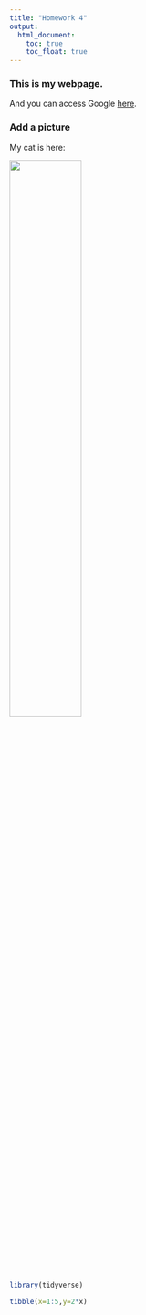 ```yaml
---
title: "Homework 4"
output:
  html_document:
    toc: true
    toc_float: true
---
```


### This is my webpage.
And you can access Google [here](https://www.google.com).


### Add a picture

My cat is here:

<img src="image/whitecat.jpg" style="width:50%">

```r
library(tidyverse)

tibble(x=1:5,y=2*x)

```

